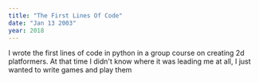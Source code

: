 ```yaml
---
title: "The First Lines Of Code"
date: "Jan 13 2003"
year: 2018
---
```


I wrote the first lines of code in python in a group course on creating 2d platformers. At that time I didn't know where it was leading me at all, I just wanted to write games and play them